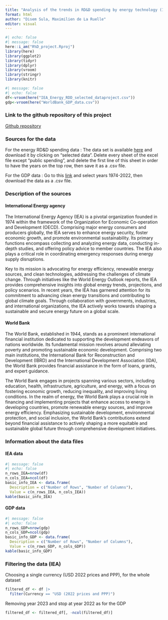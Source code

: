 ```yaml
---
title: "Analysis of the trends in RD&D spending by energy technology (1974-2022)"
format: html
author: "Disem Sula, Maximilien de La Ruelle"
editor: visual
---
```

```r
#| echo: false
#| message: false
here::i_am("R%D_project.Rproj")
library(here)
library(ggplot2)
library(tidyr)
library(dplyr)
library(vroom)
library(stringr)
library(knitr)
```

```r
#| message: false
#| echo: false
df<-vroom(here("IEA_Energy_RDD_selected_dataproject.csv"))
gdp<-vroom(here("WorldBank_GDP_data.csv"))

```
### Link to the github repository of this project
[Github repository](https://github.com/max8471/datam_project)

### Sources for the data
For the energy RD&D spending data :
The data set is available [here](https://www.iea.org/data-and-statistics/data-product/energy-technology-rd-and-d-budget-database-2#overview) and download it by clicking on "selected data". 
Delete every sheet of the excel file except "public spending", and delete the first line of this sheet in order to have the years on the top row, then save it as a .csv file.

For the GDP data : 
Go to this [link](https://databank.worldbank.org/reports.aspx?source=2&series=NY.GDP.MKTP.CD&country#) and select years 1974-2022, then download the data as a .csv file.

### Description of the sources

#### International Energy agency
The International Energy Agency (IEA) is a pivotal organization founded in 1974 within the framework of the Organization for Economic Co-operation and Development (OECD). Comprising major energy consumers and producers globally, the IEA serves to enhance energy security, foster economic growth, and promote environmental sustainability. Its primary functions encompass collecting and analyzing energy data, conducting in-depth studies, and offering policy advice to member countries. The IEA also plays a critical role in coordinating emergency responses during energy supply disruptions.

Key to its mission is advocating for energy efficiency, renewable energy sources, and clean technologies, addressing the challenges of climate change. Through initiatives like the World Energy Outlook reports, the IEA provides comprehensive insights into global energy trends, projections, and policy scenarios. In recent years, the IEA has garnered attention for its commitment to advancing clean energy transitions and contributing to global climate goals. Through collaboration with governments, industries, and international organizations, the IEA actively works towards shaping a sustainable and secure energy future on a global scale.

#### World Bank
The World Bank, established in 1944, stands as a prominent international financial institution dedicated to supporting the development endeavors of nations worldwide. Its fundamental mission revolves around alleviating poverty and promoting sustainable economic development. Comprising two main institutions, the International Bank for Reconstruction and Development (IBRD) and the International Development Association (IDA), the World Bank provides financial assistance in the form of loans, grants, and expert guidance.

The World Bank engages in projects spanning various sectors, including education, health, infrastructure, agriculture, and energy, with a focus on fostering economic growth, reducing inequality, and improving living conditions. In the realm of energy, the World Bank plays a crucial role in financing and implementing projects that enhance access to energy in developing countries, promote renewable energy sources, and improve energy efficiency. Emphasizing sustainable development, environmental protection, and social inclusion, the World Bank's contributions extend beyond financial assistance to actively shaping a more equitable and sustainable global future through comprehensive development initiatives.

### Information about the data files

#### IEA data
```r
#| message: false
#| echo: false
n_rows_IEA=nrow(df)
n_cols_IEA=ncol(df)
basic_info_IEA <- data.frame(
  Description = c("Number of Rows", "Number of Columns"),
  Value = c(n_rows_IEA, n_cols_IEA))
kable(basic_info_IEA)
```

#### GDP data
```r
#| message: false
#| echo: false
n_rows_GDP=nrow(gdp)
n_cols_GDP=ncol(gdp)
basic_info_GDP <- data.frame(
  Description = c("Number of Rows", "Number of Columns"),
  Value = c(n_rows_GDP, n_cols_GDP))
kable(basic_info_GDP)
```


### Filtering the data (IEA)

Choosing a single currency (USD 2022 prices and PPP), for the whole dataset
```r
filtered_df <- df |>
  filter(Currency == "USD (2022 prices and PPP)")
```

Removing year 2023 and stop at year 2022 as for the GDP
```r
filtered_df <- filtered_df[, -ncol(filtered_df)]
```


